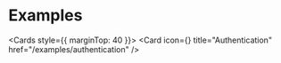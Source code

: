 # Examples


<Cards style={{ marginTop: 40 }}>
  <Card
    icon={<TbLock size={22} />}
    title="Authentication"
    href="/examples/authentication"
  />
</Cards>

